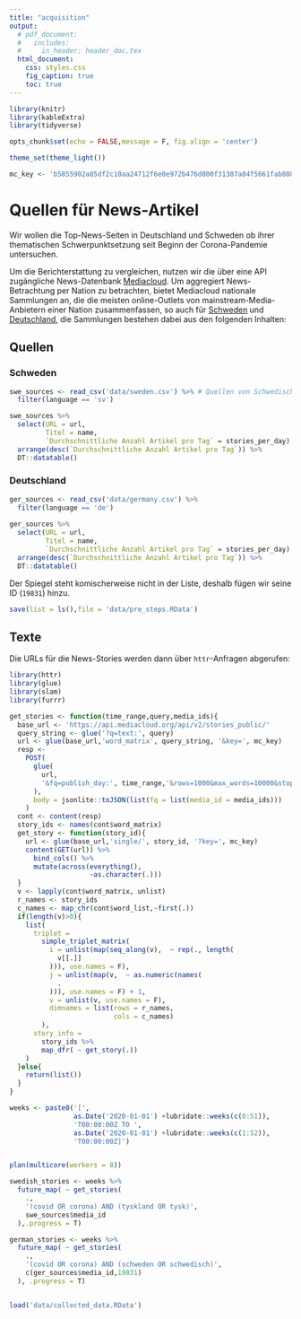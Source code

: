 ```yaml
---
title: "acquisition"
output:
  # pdf_document:
  #   includes:
  #     in_header: header_doc.tex
  html_document:
    css: styles.css
    fig_caption: true
    toc: true
---
```


```r
library(knitr)
library(kableExtra)
library(tidyverse)

opts_chunk$set(echo = FALSE,message = F, fig.align = 'center')

theme_set(theme_light())

mc_key <- 'b5855902a85df2c10aa24712f6e0e972b476d800f31387a84f5661fab880e53e'
```

# Quellen für News-Artikel
Wir wollen die Top-News-Seiten in Deutschland und Schweden ob ihrer thematischen Schwerpunktsetzung seit Beginn der Corona-Pandemie untersuchen.

Um die Berichterstattung zu vergleichen, nutzen wir die über eine API zugängliche News-Datenbank [Mediacloud](https://mediacloud.org/#/Home). 
Um aggregiert News-Betrachtung per Nation zu betrachten, bietet Mediacloud nationale Sammlungen an, die die meisten online-Outlets von mainstream-Media-Anbietern einer Nation zusammenfassen, so auch für [Schweden](https://sources.mediacloud.org/#/collections/34412223) und [Deutschland](https://sources.mediacloud.org/#/collections/38379816), die Sammlungen bestehen dabei aus den folgenden Inhalten:

## Quellen {.tabset}

### Schweden
```r
swe_sources <- read_csv('data/sweden.csv') %>% # Quellen von Schwedischen News
  filter(language == 'sv') 

swe_sources %>% 
  select(URL = url,
         Titel = name,
         `Durchschnittliche Anzahl Artikel pro Tag` = stories_per_day) %>% 
  arrange(desc(`Durchschnittliche Anzahl Artikel pro Tag`)) %>% 
  DT::datatable()

```



### Deutschland

```r
ger_sources <- read_csv('data/germany.csv') %>% 
  filter(language == 'de')
  
ger_sources %>% 
  select(URL = url,
         Titel = name,
         `Durchschnittliche Anzahl Artikel pro Tag` = stories_per_day) %>% 
  arrange(desc(`Durchschnittliche Anzahl Artikel pro Tag`)) %>% 
  DT::datatable()
```

Der Spiegel steht komischerweise nicht in der Liste, deshalb fügen wir seine ID (`19831`) hinzu.


```r
save(list = ls(),file = 'data/pre_steps.RData')
```


## Texte

Die URLs für die News-Stories werden dann über `httr`-Anfragen abgerufen:

```r

library(httr)
library(glue)
library(slam)
library(furrr)

get_stories <- function(time_range,query,media_ids){
  base_url <- 'https://api.mediacloud.org/api/v2/stories_public/'
  query_string <- glue('?q=text:', query)
  url <- glue(base_url,'word_matrix', query_string, '&key=', mc_key)
  resp <-
    POST(
      glue(
        url,
        '&fq=publish_day:', time_range,'&rows=1000&max_words=10000&stopword_length=long'
      ),
      body = jsonlite::toJSON(list(fq = list(media_id = media_ids)))
    )
  cont <- content(resp)
  story_ids <- names(cont$word_matrix)
  get_story <- function(story_id){
    url <- glue(base_url,'single/', story_id, '?key=', mc_key)
    content(GET(url)) %>% 
      bind_cols() %>% 
      mutate(across(everything(),
                    ~as.character(.)))
  }
  v <- lapply(cont$word_matrix, unlist)
  r_names <- story_ids
  c_names <- map_chr(cont$word_list,~first(.))
  if(length(v)>0){
    list(
      triplet =
        simple_triplet_matrix(
          i = unlist(map(seq_along(v),  ~ rep(., length(
            v[[.]]
          ))), use.names = F),
          j = unlist(map(v,  ~ as.numeric(names(
            .
          ))), use.names = F) + 1,
          v = unlist(v, use.names = F),
          dimnames = list(rows = r_names,
                          cols = c_names)
        ),
      story_info =
        story_ids %>%
        map_dfr( ~ get_story(.))
    )
  }else{
    return(list())
  }
}

weeks <- paste0('[',
                as.Date('2020-01-01') +lubridate::weeks(c(0:51)),
                'T00:00:00Z TO ',
                as.Date('2020-01-01') +lubridate::weeks(c(1:52)),
                'T00:00:00Z]')


plan(multicore(workers = 8))

swedish_stories <- weeks %>%
  future_map( ~ get_stories(
    .,
    '(covid OR corona) AND (tyskland OR tysk)',
    swe_sources$media_id
  ),.progress = T)

german_stories <- weeks %>%
  future_map( ~ get_stories(
    .,
    '(covid OR corona) AND (schweden OR schwedisch)',
    c(ger_sources$media_id,19831)
  ), .progress = T)



```
```r
load('data/collected_data.RData')
```



